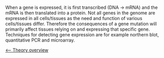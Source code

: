When a gene is expressed, it is first transcribed (DNA -> mRNA) and the mRNA is then translated into a protein. Not all genes in the genome are expressed in all cells/tissues as the need and function of various cells/tissues differ. Therefore the consequences of a gene mutation will primarily affect tissues relying on and expressing that specific gene.
Techniques for detecting gene expression are for example northern blot, quantitative PCR and microarray.


[[Molecular Cloning|<-- Theory overview]]